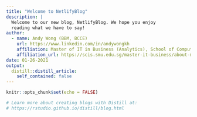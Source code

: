```yaml
---
title: "Welcome to NetlifyBlog"
description: |
  Welcome to our new blog, NetlifyBlog. We hope you enjoy 
  reading what we have to say!
author:
  - name: Andy Wong (BBM, BCCE)
    url: https://www.linkedin.com/in/andywongkh
    affiliation: Master of IT in Business (Analytics), School of Computing and Information Systems, Singapore Management University
    affiliation_url: https://scis.smu.edu.sg/master-it-business/about-mitb-main
date: 01-26-2021
output:
  distill::distill_article:
    self_contained: false
---
```


```r
knitr::opts_chunk$set(echo = FALSE)

# Learn more about creating blogs with Distill at:
# https://rstudio.github.io/distill/blog.html

```



